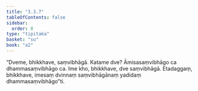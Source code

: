 ```yaml
---
title: "3.3.7"
tableOfContents: false
sidebar:
  order: 8
type: "tipitaka"
basket: "su"
book: "a2"
---
```



<DynamicBreadcrumb />

<Division number="148" book="a2">

<Paragraph number="239" book="a2">
“Dveme, bhikkhave, saṃvibhāgā. Katame dve? Āmisasaṃvibhāgo ca dhammasaṃvibhāgo ca. Ime kho, bhikkhave, dve saṃvibhāgā. Etadaggaṃ, bhikkhave, imesaṃ dvinnaṃ saṃvibhāgānaṃ yadidaṃ dhammasaṃvibhāgo”ti.
</Paragraph>
</Division>
